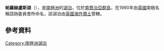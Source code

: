 {{coord|54|10|S|36|45|W|display=title}}

'''帕羅赫盧斯湖'''（{{lang-en|Parochlus Lake}}），是[[南極洲|南極洲]]的[[湖泊|湖泊]]，位於[[南喬治亞群島|南喬治亞群島]]，在1990年由[[英國|英國]]南極名稱諮詢委員會所命名，該湖泊由[[英國海外領土|英國海外領土]]管轄。

==參考資料==
{{usgs-gazetteer}}

{{Antarctica-geo-stub}}
[[Category:南極洲湖泊|Category:南極洲湖泊]]